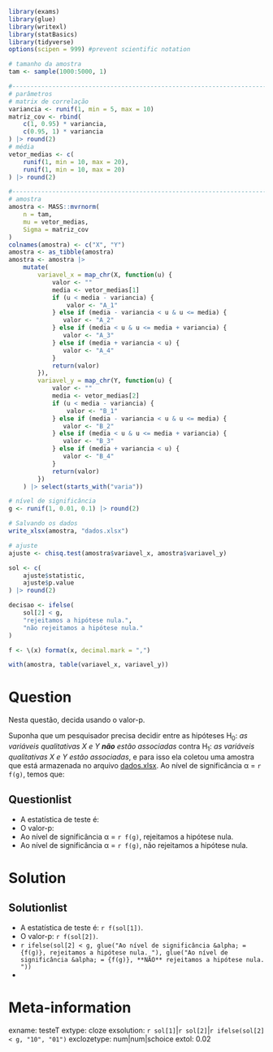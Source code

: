 ```r
library(exams)
library(glue)
library(writexl)
library(statBasics)
library(tidyverse)
options(scipen = 999) #prevent scientific notation

# tamanho da amostra
tam <- sample(1000:5000, 1)

#------------------------------------------------------------------------------
# parâmetros
# matrix de correlação
variancia <- runif(1, min = 5, max = 10)
matriz_cov <- rbind(
    c(1, 0.95) * variancia,
    c(0.95, 1) * variancia
) |> round(2)
# média
vetor_medias <- c(
    runif(1, min = 10, max = 20),
    runif(1, min = 10, max = 20)
) |> round(2)

#------------------------------------------------------------------------------
# amostra
amostra <- MASS::mvrnorm(
    n = tam,
    mu = vetor_medias,
    Sigma = matriz_cov
)
colnames(amostra) <- c("X", "Y")
amostra <- as_tibble(amostra)
amostra <- amostra |>
    mutate(
        variavel_x = map_chr(X, function(u) {
            valor <- ""
            media <- vetor_medias[1]
            if (u < media - variancia) {
                valor <- "A_1"
            } else if (media - variancia < u & u <= media) {
               valor <- "A_2"
            } else if (media < u & u <= media + variancia) {
               valor <- "A_3"
            } else if (media + variancia < u) {
               valor <- "A_4"
            }
            return(valor)
        }),
        variavel_y = map_chr(Y, function(u) {
            valor <- ""
            media <- vetor_medias[2]
            if (u < media - variancia) {
                valor <- "B_1"
            } else if (media - variancia < u & u <= media) {
               valor <- "B_2"
            } else if (media < u & u <= media + variancia) {
               valor <- "B_3"
            } else if (media + variancia < u) {
               valor <- "B_4"
            }
            return(valor)
        })
    ) |> select(starts_with("varia"))

# nível de significância
g <- runif(1, 0.01, 0.1) |> round(2)

# Salvando os dados
write_xlsx(amostra, "dados.xlsx")

# ajuste
ajuste <- chisq.test(amostra$variavel_x, amostra$variavel_y)

sol <- c(
    ajuste$statistic,
    ajuste$p.value
) |> round(2)

decisao <- ifelse(
    sol[2] < g,
    "rejeitamos a hipótese nula.",
    "não rejeitamos a hipótese nula."
)

f <- \(x) format(x, decimal.mark = ",")

with(amostra, table(variavel_x, variavel_y))
```

Question
========

Nesta questão, decida usando o valor-p.

Suponha que um pesquisador precisa decidir entre as hipóteses H~0~: _as variáveis qualitativas X e Y **não** estão associadas_ contra H~1~: _as variáveis qualitativas X e Y estão associadas_, e para isso ela coletou uma amostra que está armazenada no arquivo [dados.xlsx](dados.xlsx). Ao nível de significância &alpha; = `r f(g)`, temos que:

Questionlist
------------

* A estatística de teste é: 
* O valor-p: 
* Ao nível de significância &alpha; = `r f(g)`, rejeitamos a hipótese nula.
* Ao nível de significância &alpha; = `r f(g)`, não rejeitamos a hipótese nula.

Solution
========
Solutionlist
------------

* A estatística de teste é: `r f(sol[1])`.
* O valor-p: `r f(sol[2])`.
* `r ifelse(sol[2] < g, glue("Ao nível de significância &alpha; = {f(g)}, rejeitamos a hipótese nula. "), glue("Ao nível de significância &alpha; = {f(g)}, **NÃO** rejeitamos a hipótese nula. "))` 
*  

Meta-information
================
exname: testeT
extype: cloze
exsolution: `r sol[1]`|`r sol[2]`|`r ifelse(sol[2] < g, "10", "01")`
exclozetype: num|num|schoice
extol: 0.02